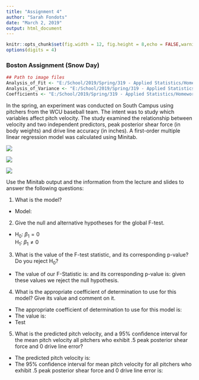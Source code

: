 ```yaml
---
title: "Assignment 4"
author: "Sarah Fondots"
date: "March 2, 2019"
output: html_document
---
```


```r
knitr::opts_chunk$set(fig.width = 12, fig.height = 8,echo = FALSE,warning = FALSE,message = FALSE)
options(digits = 4)
```
### Boston Assignment (Snow Day)

```r
## Path to image files 
Analysis_of_Fit <- "E:/School/2019/Spring/319 - Applied Statistics/Homework/STA319/Data/A4_Analysis_of_Fit.png"
Analysis_of_Variance <- "E:/School/2019/Spring/319 - Applied Statistics/Homework/STA319/Data/A4_Analysis_of_Variance.png"
Coefficients <- "E:/School/2019/Spring/319 - Applied Statistics/Homework/STA319/Data/A4_Coefficients.png"
```

In the spring, an experiment was conducted on South Campus using pitchers from the WCU baseball team. The intent was to study which variables affect pitch velocity. The study examined the relationship between velocity and two independent predictors, peak posterior shear force (in body weights) and drive line accuracy (in inches). A first-order multiple linear regression model was calculated using Minitab.  

![](`r Analysis_of_Fit`)

![](`r Analysis_of_Variance`)

![](`r Coefficients`)

Use the Minitab output and the information from the lecture and slides to answer the following questions:  

1. What is the model?  

* Model:  

2. Give the null and alternative hypotheses for the global F-test.  

* H~0~: $\beta_1 = 0$  
  H~1~: $\beta_1 \neq 0$

3. What is the value of the F-test statistic, and its corresponding p-value? Do you reject H~0~?  

* The value of our F-Statistic is:  and its corresponding p-value is:  given these values we reject the null hypothesis. 

4. What is the appropriate coefficient of determination to use for this model? Give its value and comment on it.  

* The appropriate coefficient of determination to use for this model is:  
* The value is:  
* Test

5. What is the predicted pitch velocity, and a 95% confidence interval for the mean pitch velocity all pitchers who exhibit .5 peak posterior shear force and 0 drive line error?  

* The predicted pitch velocity is:  
* The 95% confidence interval for mean pitch velocity for all pitchers who exhibit .5 peak posterior shear force and 0 drive line error is:  
